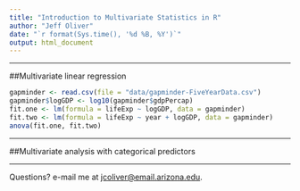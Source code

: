 ```yaml
---
title: "Introduction to Multivariate Statistics in R"
author: "Jeff Oliver"
date: "`r format(Sys.time(), '%d %B, %Y')`"
output: html_document
---
```


***
  
##Multivariate linear regression

```r
gapminder <- read.csv(file = "data/gapminder-FiveYearData.csv")
gapminder$logGDP <- log10(gapminder$gdpPercap)
fit.one <- lm(formula = lifeExp ~ logGDP, data = gapminder)
fit.two <- lm(formula = lifeExp ~ year + logGDP, data = gapminder)
anova(fit.one, fit.two)
```

***

##Multivariate analysis with categorical predictors

***

Questions?  e-mail me at <a href="mailto:jcoliver@email.arizona.edu">jcoliver@email.arizona.edu</a>.